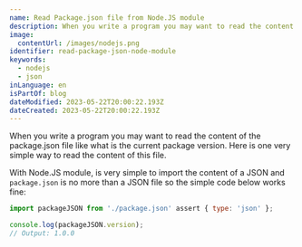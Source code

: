 ```yaml
---
name: Read Package.json file from Node.JS module
description: When you write a program you may want to read the content of the package.json file like what is the current package version. Here is one very simple way to read the content of this file.
image:
  contentUrl: /images/nodejs.png
identifier: read-package-json-node-module
keywords:
  - nodejs
  - json
inLanguage: en
isPartOf: blog
dateModified: 2023-05-22T20:00:22.193Z
dateCreated: 2023-05-22T20:00:22.193Z
---
```


When you write a program you may want to read the content of the package.json file like what is the current package version. Here is one very simple way to read the content of this file.

With Node.JS module, is very simple to import the content of a JSON and `package.json` is no more than a JSON file so the simple code below works fine:

```javascript example.mjs
import packageJSON from './package.json' assert { type: 'json' };

console.log(packageJSON.version);
// Output: 1.0.0
```
